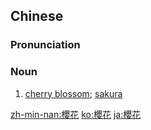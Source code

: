 {{also|樱花}}
==Chinese==
{{zh-forms|s=樱花}}

===Pronunciation===
{{zh-pron
|m=yīnghuā
|c=jing1 faa1
|h=pfs=yîn-fâ
|mn=xm,qz,tw:eng-hoe/zz:eng-hoa
|cat=n
}}

===Noun===
{{zh-noun}}

# [[cherry blossom]]; [[sakura]]

[[zh-min-nan:櫻花]]
[[ko:櫻花]]
[[ja:櫻花]]